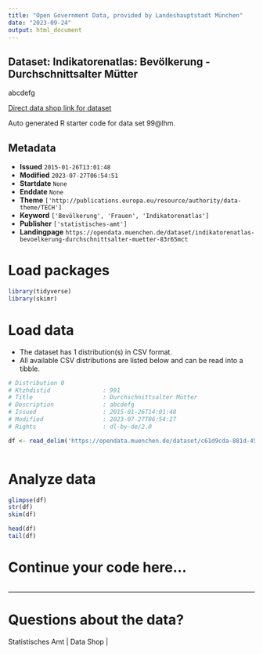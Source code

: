 ```yaml
---
title: "Open Government Data, provided by Landeshauptstadt München"
date: "2023-09-24"
output: html_document
---
```


## Dataset: Indikatorenatlas: Bevölkerung - Durchschnittsalter Mütter

abcdefg

[Direct data shop link for dataset](https://opendata.muenchen.de/dataset/99@lhm)

Auto generated R starter code for data set 99@lhm.

## Metadata

- **Issued** `2015-01-26T13:01:48`
- **Modified** `2023-07-27T06:54:51`
- **Startdate** `None`
- **Enddate** `None`
- **Theme** `['http://publications.europa.eu/resource/authority/data-theme/TECH']`
- **Keyword** `['Bevölkerung', 'Frauen', 'Indikatorenatlas']`
- **Publisher** `['statistisches-amt']`
- **Landingpage** `https://opendata.muenchen.de/dataset/indikatorenatlas-bevoelkerung-durchschnittsalter-muetter-83r65mct`


# Load packages

```r

library(tidyverse)
library(skimr)

```

# Load data

-   The dataset has 1 distribution(s) in CSV format.
-   All available CSV distributions are listed below and can be read into a tibble.

```r

# Distribution 0
# Ktzhdistid               : 991
# Title                    : Durchschnittsalter Mütter
# Description              : abcdefg
# Issued                   : 2015-01-26T14:01:48
# Modified                 : 2023-07-27T06:54:27
# Rights                   : dl-by-de/2.0

df <- read_delim('https://opendata.muenchen.de/dataset/c61d9cda-881d-4509-b790-9bba0da7ee0d/resource/42371f53-ec83-4a17-87bc-8a52a2853b49/download/indikat_bevoelkerung_durchschnittsalter_muetter_240723.csv')



```

# Analyze data

```r

glimpse(df)
str(df)
skim(df)

head(df)
tail(df)

```

# Continue your code here...

```r

```

------------------------------------------------------------------------

# Questions about the data?

Statistisches Amt | Data Shop | 
